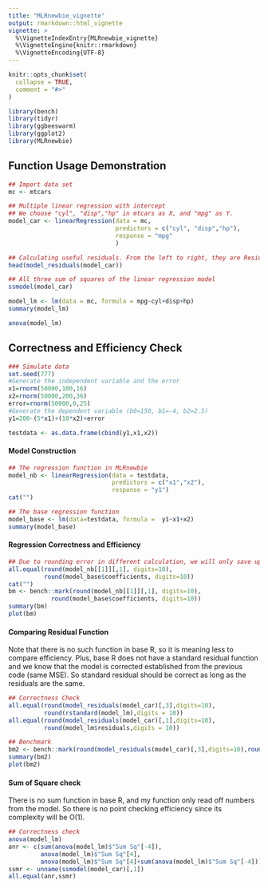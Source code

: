 ```yaml
---
title: "MLRnewbie_vignette"
output: rmarkdown::html_vignette
vignette: >
  %\VignetteIndexEntry{MLRnewbie_vignette}
  %\VignetteEngine{knitr::rmarkdown}
  %\VignetteEncoding{UTF-8}
---
```


```r
knitr::opts_chunk$set(
  collapse = TRUE,
  comment = "#>"
)

```

```r
library(bench)
library(tidyr)
library(ggbeeswarm)
library(ggplot2)
library(MLRnewbie)
```

## Function Usage Demonstration
```r
## Import data set
mc <- mtcars
```
```r
## Multiple linear regression with intercept
## We choose "cyl", "disp","hp" in mtcars as X, and "mpg" as Y.
model_car <- linearRegression(data = mc, 
                              predictors = c("cyl", "disp","hp"),
                              response = "mpg"
                              )
```
```r
## Calculating useful residuals. From the left to right, they are Residual, Std_Residual, and Studentized_Residual.
head(model_residuals(model_car))
```
```r
## All three sum of squares of the linear regression model
ssmodel(model_car)
```

```r
model_lm <- lm(data = mc, formula = mpg~cyl+disp+hp)
summary(model_lm)
```

```r
anova(model_lm)
```

## Correctness and Efficiency Check

```r
### Simulate data
set.seed(777)
#Generate the independent variable and the error
x1=rnorm(50000,100,16)
x2=rnorm(50000,200,36)
error=rnorm(50000,0,25)
#Generate the dependent variable (b0=150, b1=-4, b2=2.5)
y1=200-(5*x1)+(10*x2)+error

testdata <- as.data.frame(cbind(y1,x1,x2))
```

#### Model Construction
```r
## The regression function in MLRnewbie
model_nb <- linearRegression(data = testdata, 
                             predictors = c("x1","x2"),
                             response = "y1")
cat("")

## The base regression function
model_base <- lm(data=testdata, formula =  y1~x1+x2)
summary(model_base)
```
#### Regression Correctness and Efficiency
```r
## Due to rounding error in different calculation, we will only save up to 10 digits.
all.equal(round(model_nb[[1]][,1], digits=10),
          round(model_base$coefficients, digits=10))
cat("")
bm <- bench::mark(round(model_nb[[1]][,1], digits=10),
            round(model_base$coefficients, digits=10))
summary(bm)
plot(bm)
```

#### Comparing Residual Function
Note that there is no such function in base R, so it is meaning less to compare efficiency.
Plus, base R does not have a standard residual function and we know that the model is corrected established from the previous code (same MSE). So standard residual should be correct as long as the residuals are the same.
```r
## Correctness Check
all.equal(round(model_residuals(model_car)[,3],digits=10), 
          round(rstandard(model_lm),digits = 10))
all.equal(round(model_residuals(model_car)[,1],digits=10), 
          round(model_lm$residuals,digits = 10))

## Benchmark
bm2 <- bench::mark(round(model_residuals(model_car)[,3],digits=10),round(rstandard(model_lm),digits = 10))
summary(bm2)
plot(bm2)
```

#### Sum of Square check
There is no sum function in base R, and my function only read off numbers from the model. So there is no point checking efficiency since its complexity will be O(1).
```r
## Correctness check
anova(model_lm)
anr <- c(sum(anova(model_lm)$"Sum Sq"[-4]),
         anova(model_lm)$"Sum Sq"[4],
         anova(model_lm)$"Sum Sq"[4]+sum(anova(model_lm)$"Sum Sq"[-4]))
ssmr <- unname(ssmodel(model_car)[,1])
all.equal(anr,ssmr)
```











